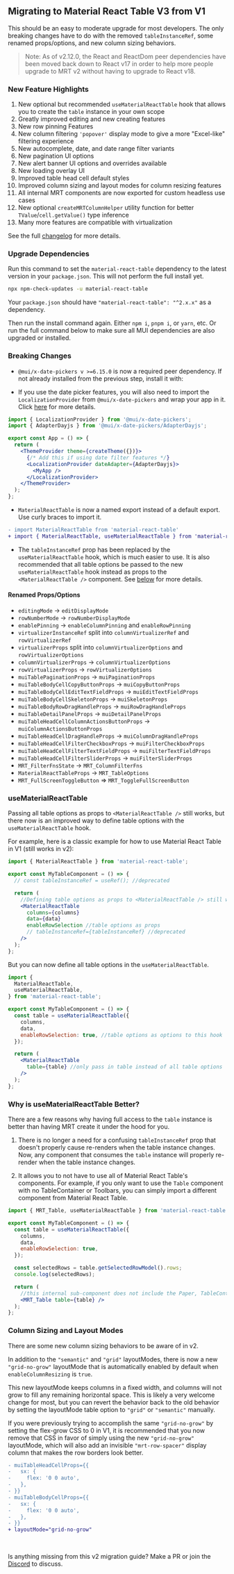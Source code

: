 
<Head>
  <title>
    {'Migrating to Material React Table V3 - Material React Table V3 Docs'}
  </title>
  <meta
    name="description"
    content="Migrating to Material React Table V3 from V1"
  />
</Head>

## Migrating to Material React Table V3 from V1

This should be an easy to moderate upgrade for most developers. The only breaking changes have to do with the removed `tableInstanceRef`, some renamed props/options, and new column sizing behaviors.

> Note: As of v2.12.0, the React and ReactDom peer dependencies have been moved back down to React v17 in order to help more people upgrade to MRT v2 without having to upgrade to React v18.

### New Feature Highlights

1. New optional but recommended `useMaterialReactTable` hook that allows you to create the `table` instance in your own scope
2. Greatly improved editing and new creating features
3. New row pinning Features
4. New column filtering `'popover'` display mode to give a more "Excel-like" filtering experience
5. New autocomplete, date, and date range filter variants
6. New pagination UI options
7. New alert banner UI options and overrides available
8. New loading overlay UI
9. Improved table head cell default styles
10. Improved column sizing and layout modes for column resizing features
11. All internal MRT components are now exported for custom headless use cases
12. New optional `createMRTColumnHelper` utility function for better `TValue`/`cell.getValue()` type inference
13. Many more features are compatible with virtualization

See the full [changelog](/changelog#version-2.0.0---10-27-2023) for more details.

### Upgrade Dependencies

Run this command to set the `material-react-table` dependency to the latest version in your `package.json`. This will not perform the full install yet.

```bash
npx npm-check-updates -u material-react-table
```

Your `package.json` should have `"material-react-table": "^2.x.x"` as a dependency.

Then run the install command again. Either `npm i`, `pnpm i`, or `yarn`, etc. Or run the full command below to make sure all MUI dependencies are also upgraded or installed.

<InstallCommand />

### Breaking Changes

- `@mui/x-date-pickers v >=6.15.0` is now a required peer dependency. If not already installed from the previous step, install it with:

<InstallCommand packagesString="@mui/x-date-pickers" />

- If you use the date picker features, you will also need to import the `LocalizationProvider` from `@mui/x-date-pickers` and wrap your app in it. Click [here](https://mui.com/x/react-date-pickers/adapters-locale/) for more details.

```jsx
import { LocalizationProvider } from '@mui/x-date-pickers';
import { AdapterDayjs } from '@mui/x-date-pickers/AdapterDayjs';

export const App = () => {
  return (
    <ThemeProvider theme={createTheme({})}>
      {/* Add this if using date filter features */}
      <LocalizationProvider dateAdapter={AdapterDayjs}>
        <MyApp />
      </LocalizationProvider>
    </ThemeProvider>
  );
};
```

- `MaterialReactTable` is now a named export instead of a default export. Use curly braces to import it.

```diff
- import MaterialReactTable from 'material-react-table'
+ import { MaterialReactTable, useMaterialReactTable } from 'material-react-table'
```

- The `tableInstanceRef` prop has been replaced by the `useMaterialReactTable` hook, which is much easier to use. It is also recommended that all table options be passed to the new `useMaterialReactTable` hook instead as props to the `<MaterialReactTable />` component. See [below](#usematerialreacttable) for more details.

#### Renamed Props/Options

- `editingMode` -> `editDisplayMode`
- `rowNumberMode` -> `rowNumberDisplayMode`
- `enablePinning` -> `enableColumnPinning` and `enableRowPinning`
- `virtualizerInstanceRef` split into `columnVirtualizerRef` and `rowVirtualizerRef`
- `virtualizerProps` split into `columnVirtualizerOptions` and `rowVirtualizerOptions`
- `columnVirtualizerProps` -> `columnVirtualizerOptions`
- `rowVirtualizerProps` -> `rowVirtualizerOptions`
- `muiTablePaginationProps` -> `muiPaginationProps`
- `muiTableBodyCellCopyButtonProps` -> `muiCopyButtonProps`
- `muiTableBodyCellEditTextFieldProps` -> `muiEditTextFieldProps`
- `muiTableBodyCellSkeletonProps` -> `muiSkeletonProps`
- `muiTableBodyRowDragHandleProps` -> `muiRowDragHandleProps`
- `muiTableDetailPanelProps` -> `muiDetailPanelProps`
- `muiTableHeadCellColumnActionsButtonProps` -> `muiColumnActionsButtonProps`
- `muiTableHeadCellDragHandleProps` -> `muiColumnDragHandleProps`
- `muiTableHeadCellFilterCheckboxProps` -> `muiFilterCheckboxProps`
- `muiTableHeadCellFilterTextFieldProps` -> `muiFilterTextFieldProps`
- `muiTableHeadCellFilterSliderProps` -> `muiFilterSliderProps`
- `MRT_FilterFnsState` -> `MRT_ColumnFilterFns`
- `MaterialReactTableProps` -> `MRT_TableOptions`
- `MRT_FullScreenToggleButton` => `MRT_ToggleFullScreenButton`

### useMaterialReactTable

Passing all table options as props to `<MaterialReactTable />` still works, but there now is an improved way to define table options with the `useMaterialReactTable` hook.

For example, here is a classic example for how to use Material React Table in V1 (still works in v2):

```jsx
import { MaterialReactTable } from 'material-react-table';

export const MyTableComponent = () => {
  // const tableInstanceRef = useRef(); //deprecated

  return (
    //Defining table options as props to <MaterialReactTable /> still works (as long as you don't also pass in a table prop)
    <MaterialReactTable
      columns={columns}
      data={data}
      enableRowSelection //table options as props
      // tableInstanceRef={tableInstanceRef} //deprecated
    />
  );
};
```

But you can now define all table options in the `useMaterialReactTable`.

```jsx
import {
  MaterialReactTable,
  useMaterialReactTable,
} from 'material-react-table';

export const MyTableComponent = () => {
  const table = useMaterialReactTable({
    columns,
    data,
    enableRowSelection: true, //table options as options to this hook
  });

  return (
    <MaterialReactTable
      table={table} //only pass in table instead of all table options
    />
  );
};
```

### Why is useMaterialReactTable Better?

There are a few reasons why having full access to the `table` instance is better than having MRT create it under the hood for you.

1. There is no longer a need for a confusing `tableInstanceRef` prop that doesn't properly cause re-renders when the table instance changes. Now, any component that consumes the `table` instance will properly re-render when the table instance changes.

2. It allows you to not have to use all of Material React Table's components. For example, if you only want to use the `Table` component with no TableContainer or Toolbars, you can simply import a different component from Material React Table.

```jsx
import { MRT_Table, useMaterialReactTable } from 'material-react-table';

export const MyTableComponent = () => {
  const table = useMaterialReactTable({
    columns,
    data,
    enableRowSelection: true,
  });

  const selectedRows = table.getSelectedRowModel().rows;
  console.log(selectedRows);

  return (
    //this internal sub-component does not include the Paper, TableContainer, or Toolbars (lighter weight)
    <MRT_Table table={table} />
  );
};
```

### Column Sizing and Layout Modes

There are some new column sizing behaviors to be aware of in v2.

In addition to the `"semantic"` and `"grid"` layoutModes, there is now a new `"grid-no-grow"` layoutMode that is automatically enabled by default when `enableColumnResizing` is `true`.

This new layoutMode keeps columns in a fixed width, and columns will not grow to fill any remaining horizontal space. This is likely a very welcome change for most, but you can revert the behavior back to the old behavior by setting the layoutMode table option to `"grid"` or `"semantic"` manually.

If you were previously trying to accomplish the same `"grid-no-grow"` by setting the flex-grow CSS to 0 in V1, it is recommended that you now remove that CSS in favor of simply using the new `"grid-no-grow"` layoutMode, which will also add an invisible `"mrt-row-spacer"` display column that makes the row borders look better.

```diff
- muiTableHeadCellProps={{
-   sx: {
-     flex: '0 0 auto',
-   },
- }}
- muiTableBodyCellProps={{
-   sx: {
-     flex: '0 0 auto',
-   },
- }}
+ layoutMode="grid-no-grow"
```

<br />

Is anything missing from this v2 migration guide? Make a PR or join the [Discord](https://discord.gg/5wqyRx6fnm) to discuss.
